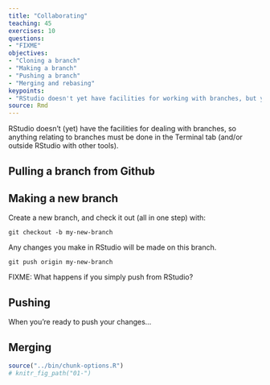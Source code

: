 ```yaml
---
title: "Collaborating"
teaching: 45
exercises: 10
questions:
- "FIXME"
objectives:
- "Cloning a branch"
- "Making a branch"
- "Pushing a branch"
- "Merging and rebasing"
keypoints:
- "RStudio doesn't yet have facilities for working with branches, but you can work on git branches RStudio by using git commands at the Terminal"
source: Rmd
---
```


RStudio doesn't (yet) have the facilities for dealing with branches, so anything relating to branches must be done in the Terminal tab (and/or outside RStudio with other tools).

## Pulling a branch from Github



## Making a new branch

Create a new branch, and check it out (all in one step) with:

`git checkout -b my-new-branch`

Any changes you make in RStudio will be made on this branch.

`git push origin my-new-branch`

FIXME: What happens if you simply push from RStudio?

## Pushing 

When you're ready to push your changes...

## Merging


```r
source("../bin/chunk-options.R")
# knitr_fig_path("01-")
```


